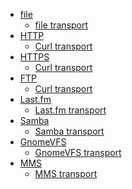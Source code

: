 * [[Wikipedia:Computer file | file]]
** [[Component:file | file transport]]
* [[Wikipedia:Hypertext Transfer Protocol | HTTP]]
** [[Component:curl | Curl transport]]
* [[Wikipedia:https | HTTPS]]
** [[Component:curl | Curl transport]]
* [[Wikipedia:File Transfer Protocol | FTP]]
** [[Component:curl | Curl transport]]
* [[Wikipedia:Last.fm | Last.fm]]
** [[Component:last.fm | Last.fm transport]]
* [[Wikipedia:Samba (software) | Samba]]
** [[Component:samba | Samba transport]]
* [[Wikipedia:GNOME VFS | GnomeVFS]]
** [[Component:GnomeVFS | GnomeVFS transport]]
* [[Wikipedia:Microsoft Media Services | MMS]]
** [[Component:MMS | MMS transport]]
